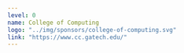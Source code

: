 ---
level: 0
name: College of Computing
logo: "../img/sponsors/college-of-computing.svg"
link: "https://www.cc.gatech.edu/"
---
